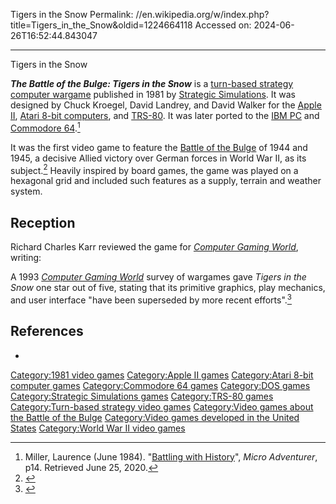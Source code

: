Tigers in the Snow
Permalink: //en.wikipedia.org/w/index.php?title=Tigers_in_the_Snow&oldid=1224664118
Accessed on: 2024-06-26T16:52:44.843047



------
Tigers in the Snow
{{Short description|1981 video game}}
{{Infobox video game
|title        = Tigers in the Snow
 |image       = Tigers in the Snow cover.jpg
|developer    = [[Strategic Simulations]]
|publisher    = Strategic Simulations
|designer     = Chuck Kroegel<br/>David Landrey<br/>David Walker
 |composer    = 
 |engine      = 
 |released    = 1981
 |genre       = [[Computer wargame]]
 |modes       = 
 |platforms   = [[Apple II series|Apple II]], [[Atari 8-bit]], [[Commodore 64]], [[TRS-80]], [[MS-DOS]]
|caption = 
|alt = 
}}

'''''The Battle of the Bulge: Tigers in the Snow''''' is a [[turn-based strategy]] [[computer wargame]] published in 1981 by [[Strategic Simulations]]. It was designed by Chuck Kroegel, David Landrey, and David Walker for the [[Apple II series|Apple II]], [[Atari 8-bit computers]], and [[TRS-80]]. It was later ported to the [[IBM Personal Computer|IBM PC]] and [[Commodore 64]].<ref name="miller">Miller, Laurence (June 1984). "[https://archive.org/details/MicroAdventurer08-Jun84/page/n13/mode/2up?q=shiloh Battling with History]", ''Micro Adventurer'', p14. Retrieved June 25, 2020.</ref>

It was the first video game to feature the [[Battle of the Bulge]] of 1944 and 1945, a decisive Allied victory over German forces in World War II, as its subject.<ref>{{Cite news|url=https://www.rockpapershotgun.com/2014/12/26/the-flare-path-battle-of-the-bulge-wargames/|title = The Flare Path: Bulges|newspaper = Rock Paper Shotgun|date = 26 December 2014}}</ref> Heavily inspired by board games, the game was played on a hexagonal grid and included such features as a supply, terrain and weather system.

==Reception==
Richard Charles Karr reviewed the game for ''[[Computer Gaming World]]'', writing:
{{blockquote|''Tigers In The Snow'' is enjoyable as a "situation in doubt" game, with the possibility of German break-outs threatening to roll up the American line. The tension of hoping your perfectly laid plans don't disintegrate in your face can keep you riveted in your seat for hours. Although the game is not as innovative as other SSI games it is a design which deserves attention as part of the improving integration of wargames and computer software.<ref name="CGW3">{{cite magazine |last=Karr |first=Richard Charles |title=Tigers in the Snow: A Review |magazine=Computer Gaming World |date=March–April 1982 |volume=1 |issue=3 |pages=30–31}}</ref>}}

A 1993 ''[[Computer Gaming World]]'' survey of wargames gave ''Tigers in the Snow'' one star out of five, stating that its primitive graphics, play mechanics, and user interface "have been superseded by more recent efforts".<ref name="brookssurvey199310">{{cite magazine | url=http://www.cgwmuseum.org/galleries/index.php?year=1993&pub=2&id=111 | title=Brooks' Book Of Wargames: 1900-1950, R-Z | magazine=Computer Gaming World | date=October 1993 | accessdate=26 March 2016 | author=Brooks, M. Evan | pages=144–148}}</ref>

==References==
{{Reflist}}

*{{cite news|last1=Stone|first1=Tim|title=The Flare Path: Bulges|url=http://www.rockpapershotgun.com/2014/12/26/the-flare-path-battle-of-the-bulge-wargames/|accessdate=26 December 2014|work=[[Rock, Paper, Shotgun]]|date=26 December 2014}}

[[Category:1981 video games]]
[[Category:Apple II games]]
[[Category:Atari 8-bit computer games]]
[[Category:Commodore 64 games]]
[[Category:DOS games]]
[[Category:Strategic Simulations games]]
[[Category:TRS-80 games]]
[[Category:Turn-based strategy video games]]
[[Category:Video games about the Battle of the Bulge]]
[[Category:Video games developed in the United States]]
[[Category:World War II video games]]


{{strategy-videogame-stub}}
{{Computer-game-stub}}